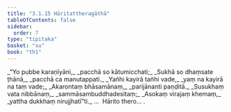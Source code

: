 ```yaml
---
title: "3.1.15 Hāritattheragāthā"
tableOfContents: false
sidebar:
  order: 7
type: "tipitaka"
basket: "su"
book: "th1"
---
```



<DynamicBreadcrumb />

<Division number="261" book="th1" bookNo="19" page="267">

<Paragraph number="490" type="verses" book="th1">
_“Yo pubbe karaṇīyāni,_  
_pacchā so kātumicchati;_  
_Sukhā so dhaṃsate ṭhānā,_  
_pacchā ca manutappati._  

</Paragraph>

</Division>
<Division number="262" book="th1" bookNo="19" page="268">

<Paragraph number="491" type="verses" book="th1">
_Yañhi kayirā tañhi vade,_  
_yaṃ na kayirā na taṃ vade;_  
_Akarontaṃ bhāsamānaṃ,_  
_parijānanti paṇḍitā._  

</Paragraph>

</Division>
<Division number="263" book="th1" bookNo="19" page="268">

<Paragraph number="492" type="verses" book="th1">
_Susukhaṃ vata nibbānaṃ,_  
_sammāsambuddhadesitaṃ;_  
_Asokaṃ virajaṃ khemaṃ,_  
_yattha dukkhaṃ nirujjhatī”ti._  


</Paragraph>
</Division>

<Paragraph number="493" type="center" book="th1">
…  Hārito thero… .
</Paragraph>